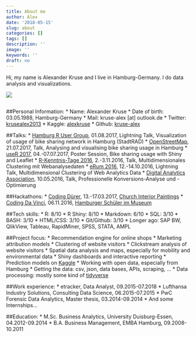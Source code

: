```yaml
---
title: About me
author: Alex
date: '2018-05-15'
slug: about
categories: []
tags: []
description: ''
image: ''
keywords: ''
draft: no
---
```



Hi, my name is Alexander Kruse and I live in Hamburg-Germany. I do data analysis and visualizations.

![](/post/2018-05-15-about_files/alex2.jpg)

 
##
##Personal Information: 
 * Name: Alexander Kruse
 * Date of birth: 03.05.1988, Hamburg-Germany
 * Mail: kruse-alex [at] outlook.de
 * Twitter: [krusealex2013](https://www.twitter.com/krusealex2013)
 * Kaggle: [alexkruse](https://www.kaggle.com/alexkruse)
 * Github: [kruse-alex](https://github.com/kruse-alex)

##Talks: 
 * [Hamburg R User Group](https://www.meetup.com/de-DE/Hamburg-R-User-Group/events/240818665/), 01.08.2017, Lightning Talk, Visualization of usage of bike sharing network in Hamburg (StadtRAD)
 * [OpenStreetMap](https://www.eventbrite.com/e/open-bike-data-mapping-with-openstreetmap-registration-34806438996#), 21.07.2017, Talk, Analysing and visualising bike sharing usage in Hamburg
 * [useR 2017](https://user2017.brussels/posters), 04.-07.07.2017, Poster Session, Bike sharing usage with Shiny and Leaflet
 * [R-Kenntnis-Tage 2016](https://www.eoda.de/de/R-Kenntnis-Tage-2016.html), 2.-3.11.2016, Talk, Multidimensionales Clustering mit Webanalysedaten
 * [eRum 2016](http://erum.ue.poznan.pl/), 12.-14.10.2016, Lightning Talk, Multidimensional Clustering of Web Analytics Data
 * [Digital Analytics Association](https://digital-analytics-association.de/events/event/daala-hamburg-dienstag-10-mai-2016-golf-lounge-hamburg-mit-etracker-2/), 10.05.2016, Talk, Professionelle Konversions-Analyse und -Optimierung

##Hackathons:
 * [Coding Dürer](http://codingdurer.de/), 13.-17.03.2017, [Church Interior Paintings](http://www.alexknowsdata.com/post/coding-dürer/)
 * [Coding Da Vinci](https://codingdavinci.de/events/nord/), 06.11.2016, [Hamburger Schüler im Museum](http://www.alexknowsdata.com/post/cdv/)

##Tech skills:
 * R: 8/10
 * R Shiny: 8/10
 * Markdown: 6/10
 * SQL: 3/10
 * BASH: 3/10
 * HTML/CSS: 3/10
 * Git/Github: 3/10
 * Longer ago: SAP BW, QlikView, Tableau, RapidMiner, SPSS, STATA, AMPL
 
##Project focus:
 * Recommendation engine for online shops
 * Marketing attribution models
 * Clustering of website visitors
 * Clickstream analysis of website visitors
 * Spatial data analysis and maps, especially for mobility and environmental data
 * Shiny dashboards and interactive reporting
 * Prediction models on [Kaggle](https://www.kaggle.com/)
 * Working with open data, especially from Hamburg
 * Getting the data: csv, json, data bases, APIs, scraping, ...
 * Data processing: mostly some kind of [tidyverse](https://www.tidyverse.org/)
 
##Work experience: 
 * etracker, Data Analyst, 09.2015-07.2018
 * Lufthansa Industry Solutions, Consulting Data Science, 06.2015-07.2015
 * PwC Forensic Data Analytics, Master thesis, 03.2014-09.2014
 * And some Internships...

##Education:
 * M.Sc. Business Analytics, University Duisburg-Essen, 04.2012-09.2014
 * B.A. Business Management, EMBA Hamburg, 09.2008-10.2011

